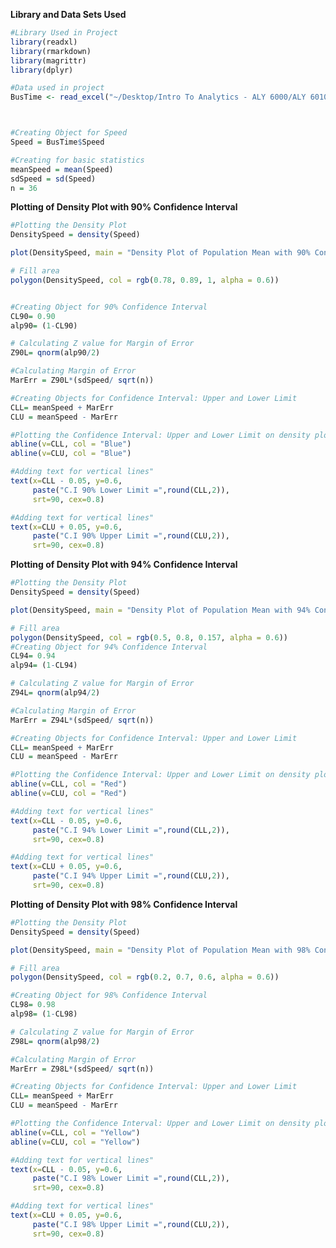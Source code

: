 
**Library and Data Sets Used**

```r

#Library Used in Project
library(readxl)
library(rmarkdown)
library(magrittr)
library(dplyr)

#Data used in project
BusTime <- read_excel("~/Desktop/Intro To Analytics - ALY 6000/ALY 6010 - Project/Data Sets/Bus_Time_Capture.xlsx")



#Creating Object for Speed
Speed = BusTime$Speed

#Creating for basic statistics
meanSpeed = mean(Speed)
sdSpeed = sd(Speed)
n = 36

```

**Plotting of Density Plot with 90% Confidence Interval**
```r


#Plotting the Density Plot
DensitySpeed = density(Speed)

plot(DensitySpeed, main = "Density Plot of Population Mean with 90% Confidence Interval")

# Fill area
polygon(DensitySpeed, col = rgb(0.78, 0.89, 1, alpha = 0.6))


#Creating Object for 90% Confidence Interval 
CL90= 0.90
alp90= (1-CL90)

# Calculating Z value for Margin of Error
Z90L= qnorm(alp90/2)

#Calculating Margin of Error
MarErr = Z90L*(sdSpeed/ sqrt(n))

#Creating Objects for Confidence Interval: Upper and Lower Limit
CLL= meanSpeed + MarErr
CLU = meanSpeed - MarErr

#Plotting the Confidence Interval: Upper and Lower Limit on density plot
abline(v=CLL, col = "Blue")
abline(v=CLU, col = "Blue")

#Adding text for vertical lines"
text(x=CLL - 0.05, y=0.6,
     paste("C.I 90% Lower Limit =",round(CLL,2)),
     srt=90, cex=0.8)

#Adding text for vertical lines"
text(x=CLU + 0.05, y=0.6,
     paste("C.I 90% Upper Limit =",round(CLU,2)),
     srt=90, cex=0.8)
```


**Plotting of Density Plot with 94% Confidence Interval**
```r

#Plotting the Density Plot
DensitySpeed = density(Speed)

plot(DensitySpeed, main = "Density Plot of Population Mean with 94% Confidence Interval")

# Fill area
polygon(DensitySpeed, col = rgb(0.5, 0.8, 0.157, alpha = 0.6))
#Creating Object for 94% Confidence Interval 
CL94= 0.94
alp94= (1-CL94)

# Calculating Z value for Margin of Error
Z94L= qnorm(alp94/2)

#Calculating Margin of Error
MarErr = Z94L*(sdSpeed/ sqrt(n))

#Creating Objects for Confidence Interval: Upper and Lower Limit
CLL= meanSpeed + MarErr
CLU = meanSpeed - MarErr

#Plotting the Confidence Interval: Upper and Lower Limit on density plot
abline(v=CLL, col = "Red")
abline(v=CLU, col = "Red")

#Adding text for vertical lines"
text(x=CLL - 0.05, y=0.6,
     paste("C.I 94% Lower Limit =",round(CLL,2)),
     srt=90, cex=0.8)

#Adding text for vertical lines"
text(x=CLU + 0.05, y=0.6,
     paste("C.I 94% Upper Limit =",round(CLU,2)),
     srt=90, cex=0.8)
```

**Plotting of Density Plot with 98% Confidence Interval**
```r

#Plotting the Density Plot
DensitySpeed = density(Speed)

plot(DensitySpeed, main = "Density Plot of Population Mean with 98% Confidence Interval")

# Fill area
polygon(DensitySpeed, col = rgb(0.2, 0.7, 0.6, alpha = 0.6))

#Creating Object for 98% Confidence Interval 
CL98= 0.98
alp98= (1-CL98)

# Calculating Z value for Margin of Error
Z98L= qnorm(alp98/2)

#Calculating Margin of Error
MarErr = Z98L*(sdSpeed/ sqrt(n))

#Creating Objects for Confidence Interval: Upper and Lower Limit
CLL= meanSpeed + MarErr
CLU = meanSpeed - MarErr

#Plotting the Confidence Interval: Upper and Lower Limit on density plot
abline(v=CLL, col = "Yellow")
abline(v=CLU, col = "Yellow")

#Adding text for vertical lines"
text(x=CLL - 0.05, y=0.6,
     paste("C.I 98% Lower Limit =",round(CLL,2)),
     srt=90, cex=0.8)

#Adding text for vertical lines"
text(x=CLU + 0.05, y=0.6,
     paste("C.I 98% Upper Limit =",round(CLU,2)),
     srt=90, cex=0.8)

```

